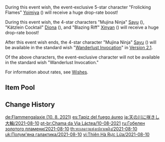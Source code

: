{{Wish
|name              = Tapestry of Golden Flames 2021-08-10
|image             = Tapestry of Golden Flames 2021-08-10.png
|type              = Character Event
|duration          = event
|time_start        = 2021-08-10 18:00:00
|time_end          = 2021-08-31 14:59:59
|link              = https://genshin.hoyoverse.com/en/news/detail/14773
|preceding         = The Heron's Court/2021-07-21
|succeeding        = Reign of Serenity/2021-09-01
|alongside         = Epitome Invocation/2021-08-10
|next              = Tapestry of Golden Flames/2022-08-02
}}
During this event wish, the event-exclusive 5-star character "Frolicking Flames" [[Yoimiya]] ({{Pyro}}) will receive a huge drop-rate boost!

During this event wish, the 4-star characters "Mujina Ninja" [[Sayu]] ({{Anemo}}), "Kätzlein Cocktail" [[Diona]] ({{Cryo}}), and "Blazing Riff" [[Xinyan]] ({{Pyro}}) will receive a huge drop-rate boost!

After this event wish ends, the 4-star character "Mujina Ninja" [[Sayu]] ({{Anemo}}) will be available in the standard wish "[[Wanderlust Invocation]]" in [[Version 2.1]].

Of the above characters, the event-exclusive character will not be available in the standard wish "Wanderlust Invocation."

For information about rates, see [[Wishes]].

==Item Pool==
{{Wish Pool
|^Yoimiya
|^Sayu
|^Diona
|^Xinyan
|Diluc
|Jean
|Keqing
|Mona
|Qiqi
|Barbara
|Beidou
|Bennett
|Chongyun
|Fischl
|Ningguang
|Noelle
|Razor
|Rosaria
|Sucrose
|Xiangling
|Xingqiu
|Yanfei
|Dragon's Bane
|Eye of Perception
|Favonius Codex
|Favonius Greatsword
|Favonius Lance
|Favonius Sword
|Favonius Warbow
|Lion's Roar
|Rainslasher
|Rust
|Sacrificial Bow
|Sacrificial Fragments
|Sacrificial Greatsword
|Sacrificial Sword
|The Bell
|The Flute
|The Stringless
|The Widsith
|Black Tassel
|Bloodtainted Greatsword
|Cool Steel
|Debate Club
|Emerald Orb
|Ferrous Shadow
|Harbinger of Dawn
|Magic Guide
|Raven Bow
|Sharpshooter's Oath
|Skyrider Sword
|Slingshot
|Thrilling Tales of Dragon Slayers
}}

==Change History==
{{Change History|2.0}}

[[de:Flammengalaxie (10. 8. 2021)]]
[[es:Tapiz del fuego áureo]]
[[ja:天の川に咲きし大輪/2021-08-10]]
[[pt-br:Chama da Via Láctea/10-08-2021]]
[[ru:Гобелен золотого пламени/2021-08-10]]
[[th:ทะเลดาวแห่งเปลวเพลิง/2021-08-10]]
[[uk:Полум'яна галактика/2021-08-10]]
[[vi:Thiên Hà Rực Lửa/2021-08-10]]